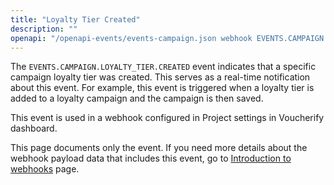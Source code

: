 ```yaml
---
title: "Loyalty Tier Created"
description: ""
openapi: "/openapi-events/events-campaign.json webhook EVENTS.CAMPAIGN.LOYALTY_TIER.CREATED"
---
```


The `EVENTS.CAMPAIGN.LOYALTY_TIER.CREATED` event indicates that a specific campaign loyalty tier was created. This serves as a real-time notification about this event. For example, this event is triggered when a loyalty tier is added to a loyalty campaign and the campaign is then saved.

This event is used in a webhook configured in Project settings in Voucherify dashboard.

<Note>This page documents only the event. If you need more details about the webhook payload data that includes this event, go to [Introduction to webhooks](/api-reference/introduction-to-webhooks "Introduction to webhooks v2024-01-01") page.</Note>